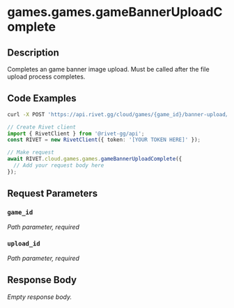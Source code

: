 

# games.games.gameBannerUploadComplete



## Description

Completes an game banner image upload. Must be called after the file upload process completes.


## Code Examples

<CodeGroup title='Request' tag='POST' label='https://api.rivet.gg/cloud/games/{game_id}/banner-upload/{upload_id}/complete'>

```bash {{ "title": "cURL" }}
curl -X POST 'https://api.rivet.gg/cloud/games/{game_id}/banner-upload/{upload_id}/complete'
```

```ts
// Create Rivet client
import { RivetClient } from '@rivet-gg/api';
const RIVET = new RivetClient({ token: '[YOUR TOKEN HERE]' });

// Make request
await RIVET.cloud.games.games.gameBannerUploadComplete({
  // Add your request body here
});
```

</CodeGroup>


## Request Parameters


### `game_id`

_Path parameter, required_





### `upload_id`

_Path parameter, required_





## Response Body

_Empty response body._

